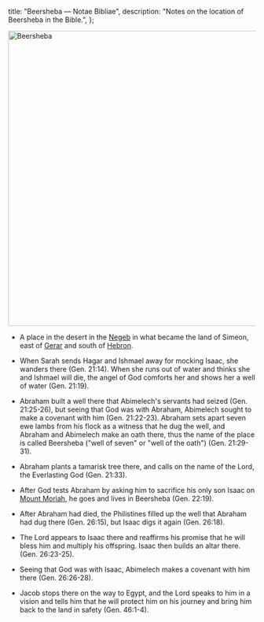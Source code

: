   title: "Beersheba — Notae Bibliae",
  description: "Notes on the location of Beersheba in the Bible.",
};

<Initial text="Beersheba"/>

<Image
  className="sepia rounded"
  src="/places/beersheba.jpg"
  alt="Beersheba"
  width="600"
  height="600"
/>

- A place in the desert in the [Negeb](/places/old-testament/genesis/negeb) in what became the land of Simeon, east of [Gerar](/places/old-testament/genesis/gerar) and south of [Hebron](/places/old-testament/genesis/hebron).

- When Sarah sends Hagar and Ishmael away for mocking Isaac, she wanders there (Gen. 21:14). When she runs out of water and thinks she and Ishmael will die, the angel of God comforts her and shows her a well of water (Gen. 21:19).

- Abraham built a well there that Abimelech's servants had seized (Gen. 21:25-26), but seeing that God was with Abraham, Abimelech sought to make a covenant with him (Gen. 21:22-23). Abraham sets apart seven ewe lambs from his flock as a witness that he dug the well, and Abraham and Abimelech make an oath there, thus the name of the place is called Beersheba ("well of seven" or "well of the oath") (Gen. 21:29-31).

- Abraham plants a tamarisk tree there, and calls on the name of the Lord, the Everlasting God (Gen. 21:33).

- After God tests Abraham by asking him to sacrifice his only son Isaac on [Mount Moriah](/places/old-testament/genesis/mount-moriah), he goes and lives in Beersheba (Gen. 22:19).

- After Abraham had died, the Philistines filled up the well that Abraham had dug there (Gen. 26:15), but Isaac digs it again (Gen. 26:18).

- The Lord appears to Isaac there and reaffirms his promise that he will bless him and multiply his offspring. Isaac then builds an altar there. (Gen. 26:23-25).

- Seeing that God was with Isaac, Abimelech makes a covenant with him there (Gen. 26:26-28).

- Jacob stops there on the way to Egypt, and the Lord speaks to him in a vision and tells him that he will protect him on his journey and bring him back to the land in safety (Gen. 46:1-4).
